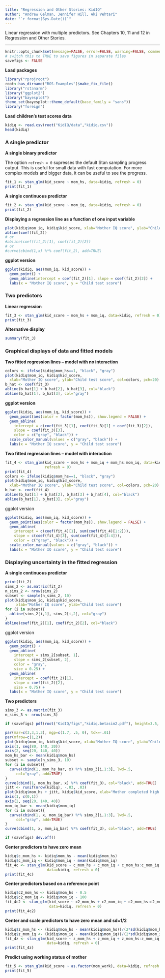 ```yaml
---
title: "Regression and Other Stories: KidIQ"
author: "Andrew Gelman, Jennifer Hill, Aki Vehtari"
date: "`r format(Sys.Date())`"
---
```

Linear regression with multiple predictors. See Chapters 10, 11 and
12 in Regression and Other Stories.

-------------


```r
knitr::opts_chunk$set(message=FALSE, error=FALSE, warning=FALSE, comment=NA)
# switch this to TRUE to save figures in separate files
savefigs <- FALSE
```

**Load packages**

```r
library("rprojroot")
root<-has_dirname("ROS-Examples")$make_fix_file()
library("rstanarm")
library("ggplot2")
library("bayesplot")
theme_set(bayesplot::theme_default(base_family = "sans"))
library("foreign")
```

**Load children's test scores data**

```r
kidiq <- read.csv(root("KidIQ/data","kidiq.csv"))
head(kidiq)
```

### A single predictor

**A single binary predictor **

The option `refresh = 0` supresses the default Stan sampling
progress output. This is useful for small data with fast
computation. For more complex models and bigger data, it can be
useful to see the progress.

```r
fit_1 <- stan_glm(kid_score ~ mom_hs, data=kidiq, refresh = 0)
print(fit_1)
```

**A single continuous predictor **

```r
fit_2 <- stan_glm(kid_score ~ mom_iq, data=kidiq, refresh = 0)
print(fit_2)
```

**Displaying a regression line as a function of one input variable**

```r
plot(kidiq$mom_iq, kidiq$kid_score, xlab="Mother IQ score", ylab="Child test score")
abline(coef(fit_2))
# or
#abline(coef(fit_2)[1], coef(fit_2)[2])
# or
#curve(cbind(1,x) %*% coef(fit_2), add=TRUE)
```

**ggplot version**

```r
ggplot(kidiq, aes(mom_iq, kid_score)) +
  geom_point() +
  geom_abline(intercept = coef(fit_2)[1], slope = coef(fit_2)[2]) +
  labs(x = "Mother IQ score", y = "Child test score")
```

### Two predictors

**Linear regression**

```r
fit_3 <- stan_glm(kid_score ~ mom_hs + mom_iq, data=kidiq, refresh = 0)
print(fit_3)
```

**Alternative display**

```r
summary(fit_3)
```

### Graphical displays of data and fitted models

**Two fitted regression lines -- model with no interaction**

```r
colors <- ifelse(kidiq$mom_hs==1, "black", "gray")
plot(kidiq$mom_iq, kidiq$kid_score,
  xlab="Mother IQ score", ylab="Child test score", col=colors, pch=20)
b_hat <- coef(fit_3)
abline(b_hat[1] + b_hat[2], b_hat[3], col="black")
abline(b_hat[1], b_hat[3], col="gray")
```

**ggplot version**

```r
ggplot(kidiq, aes(mom_iq, kid_score)) +
  geom_point(aes(color = factor(mom_hs)), show.legend = FALSE) +
  geom_abline(
    intercept = c(coef(fit_3)[1], coef(fit_3)[1] + coef(fit_3)[2]),
    slope = coef(fit_3)[3],
    color = c("gray", "black")) +
  scale_color_manual(values = c("gray", "black")) +
  labs(x = "Mother IQ score", y = "Child test score")
```

**Two fitted regression lines -- model with interaction**

```r
fit_4 <- stan_glm(kid_score ~ mom_hs + mom_iq + mom_hs:mom_iq, data=kidiq,
                  refresh = 0)
print(fit_4)
colors <- ifelse(kidiq$mom_hs==1, "black", "gray")
plot(kidiq$mom_iq, kidiq$kid_score,
  xlab="Mother IQ score", ylab="Child test score", col=colors, pch=20)
b_hat <- coef(fit_4)
abline(b_hat[1] + b_hat[2], b_hat[3] + b_hat[4], col="black")
abline(b_hat[1], b_hat[3], col="gray")
```

ggplot version

```r
ggplot(kidiq, aes(mom_iq, kid_score)) +
  geom_point(aes(color = factor(mom_hs)), show.legend = FALSE) +
  geom_abline(
    intercept = c(coef(fit_4)[1], sum(coef(fit_4)[1:2])),
    slope = c(coef(fit_4)[3], sum(coef(fit_4)[3:4])),
    color = c("gray", "black")) +
  scale_color_manual(values = c("gray", "black")) +
  labs(x = "Mother IQ score", y = "Child test score")
```

### Displaying uncertainty in the fitted regression

**A single continuous predictor **

```r
print(fit_2)
sims_2 <- as.matrix(fit_2)
n_sims_2 <- nrow(sims_2)
subset <- sample(n_sims_2, 10)
plot(kidiq$mom_iq, kidiq$kid_score,
     xlab="Mother IQ score", ylab="Child test score")
for (i in subset){
  abline(sims_2[i,1], sims_2[i,2], col="gray")
}
abline(coef(fit_2)[1], coef(fit_2)[2], col="black")
```

ggplot version

```r
ggplot(kidiq, aes(mom_iq, kid_score)) +
  geom_point() +
  geom_abline(
    intercept = sims_2[subset, 1],
    slope = sims_2[subset, 2],
    color = "gray",
    size = 0.25) +
  geom_abline(
    intercept = coef(fit_2)[1],
    slope = coef(fit_2)[2],
    size = 0.75) +
  labs(x = "Mother IQ score", y = "Child test score")
```

**Two predictors **

```r
sims_3 <- as.matrix(fit_3)
n_sims_3 <- nrow(sims_3)

```
```r
if (savefigs) pdf(root("KidIQ/figs","kidiq.betasim2.pdf"), height=3.5, width=9)
```
```r
par(mar=c(3,3,1,3), mgp=c(1.7, .5, 0), tck=-.01)
par(mfrow=c(1,2))
plot(kidiq$mom_iq, kidiq$kid_score, xlab="Mother IQ score", ylab="Child test score", bty="l", pch=20, xaxt="n", yaxt="n")
axis(1, seq(80, 140, 20))
axis(2, seq(20, 140, 40))
mom_hs_bar <- mean(kidiq$mom_hs)
subset <- sample(n_sims_3, 10)
for (i in subset){
  curve(cbind(1, mom_hs_bar, x) %*% sims_3[i,1:3], lwd=.5,
     col="gray", add=TRUE)
}
curve(cbind(1, mom_hs_bar, x) %*% coef(fit_3), col="black", add=TRUE)
jitt <- runif(nrow(kidiq), -.03, .03)
plot(kidiq$mom_hs + jitt, kidiq$kid_score, xlab="Mother completed high school", ylab="Child test score", bty="l", pch=20, xaxt="n", yaxt="n")
axis(1, c(0,1))
axis(2, seq(20, 140, 40))
mom_iq_bar <- mean(kidiq$mom_iq)
for (i in subset){
  curve(cbind(1, x, mom_iq_bar) %*% sims_3[i,1:3], lwd=.5,
     col="gray", add=TRUE)
}
curve(cbind(1, x, mom_iq_bar) %*% coef(fit_3), col="black", add=TRUE)
```
```r
if (savefigs) dev.off()
```

**Center predictors to have zero mean**

```r
kidiq$c_mom_hs <- kidiq$mom_hs - mean(kidiq$mom_hs)
kidiq$c_mom_iq <- kidiq$mom_iq - mean(kidiq$mom_iq)
fit_4c <- stan_glm(kid_score ~ c_mom_hs + c_mom_iq + c_mom_hs:c_mom_iq,
                   data=kidiq, refresh = 0)
print(fit_4c)
```

**Center predictors based on a reference point**

```r
kidiq$c2_mom_hs <- kidiq$mom_hs - 0.5
kidiq$c2_mom_iq <- kidiq$mom_iq - 100
fit_4c2 <- stan_glm(kid_score ~ c2_mom_hs + c2_mom_iq + c2_mom_hs:c2_mom_iq,
                    data=kidiq, refresh = 0)
print(fit_4c2)
```

**Center and scale predictors to have zero mean and sd=1/2**

```r
kidiq$z_mom_hs <- (kidiq$mom_hs - mean(kidiq$mom_hs))/(2*sd(kidiq$mom_hs))
kidiq$z_mom_iq <- (kidiq$mom_iq - mean(kidiq$mom_iq))/(2*sd(kidiq$mom_iq))
fit_4z <- stan_glm(kid_score ~ z_mom_hs + z_mom_iq + z_mom_hs:z_mom_iq,
                   data=kidiq, refresh = 0)
print(fit_4z)
```

**Predict using working status of mother**

```r
fit_5 <- stan_glm(kid_score ~ as.factor(mom_work), data=kidiq, refresh = 0)
print(fit_5)
```

